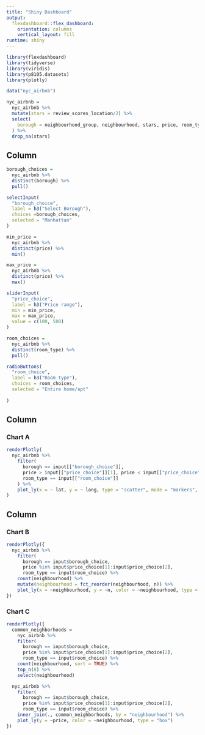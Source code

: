 ```yaml
---
title: "Shiny Dashboard"
output: 
  flexdashboard::flex_dashboard:
    orientation: columns
    vertical_layout: fill
runtime: shiny
---
```


```r
library(flexdashboard)
library(tidyverse)
library(viridis)
library(p8105.datasets)
library(plotly)
```

```r
data("nyc_airbnb")

nyc_airbnb =
  nyc_airbnb %>% 
  mutate(stars = review_scores_location/2) %>% 
  select(
    borough = neighbourhood_group, neighbourhood, stars, price, room_type, lat, long
  ) %>% 
  drop_na(stars)

```

Column {.sidebar}
-----------------------------------------------------------------------

```r
borough_choices =
  nyc_airbnb %>% 
  distinct(borough) %>% 
  pull()

selectInput(
  "borough_choice",
  label = h3("Select Borough"),
  choices =borough_choices,
  selected = "Manhattan"
)

min_price = 
  nyc_airbnb %>% 
  distinct(price) %>% 
  min()

max_price =
  nyc_airbnb %>% 
  distinct(price) %>% 
  max()

sliderInput(
  "price_choice",
  label = h3("Price range"),
  min = min_price,
  max = max_price,
  value = c(100, 500)
)

room_choices =
  nyc_airbnb %>% 
  distinct(room_type) %>% 
  pull()

radioButtons(
  "room_choice",
  label = h3("Room type"),
  choices = room_choices,
  selected = "Entire home/apt"
  
)
```

Column {data-width=650}
-----------------------------------------------------------------------

### Chart A

```r
renderPlotly(
  nyc_airbnb %>% 
    filter(
      borough == input[["borough_choice"]],
      price > input[["price_choice"]][1], price < input[["price_choice"]][2],
      room_type == input[["room_choice"]]
    ) %>% 
    plot_ly(x = ~ lat, y = ~ long, type = "scatter", mode = "markers", color = ~ price, alpha = 0.5)
)
```

Column {data-width=350}
-----------------------------------------------------------------------

### Chart B

```r
renderPlotly({
  nyc_airbnb %>% 
    filter(
      borough == input$borough_choice, 
      price %in% input$price_choice[1]:input$price_choice[2],
      room_type == input$room_choice) %>%
    count(neighbourhood) %>% 
    mutate(neighbourhood = fct_reorder(neighbourhood, n)) %>% 
    plot_ly(x = ~neighbourhood, y = ~n, color = ~neighbourhood, type = "bar")
})
```

### Chart C

```r
renderPlotly({ 
  common_neighborhoods =
    nyc_airbnb %>% 
    filter(
      borough == input$borough_choice,
      price %in% input$price_choice[1]:input$price_choice[2],
      room_type == input$room_choice) %>%
    count(neighbourhood, sort = TRUE) %>% 
    top_n(8) %>% 
    select(neighbourhood)

  nyc_airbnb %>%
    filter(
      borough == input$borough_choice,
      price %in% input$price_choice[1]:input$price_choice[2],
      room_type == input$room_choice) %>%
    inner_join(., common_neighborhoods, by = "neighbourhood") %>% 
    plot_ly(y = ~price, color = ~neighbourhood, type = "box")
})
```

